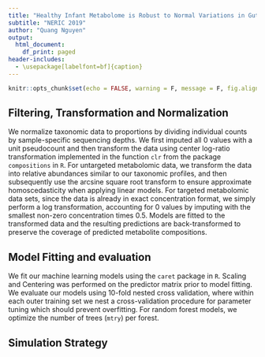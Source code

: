 ```yaml
---
title: "Healthy Infant Metabolome is Robust to Normal Variations in Gut Microbiome"
subtitle: "NERIC 2019"
author: "Quang Nguyen"
output:
  html_document:
    df_print: paged
header-includes:
  - \usepackage[labelfont=bf]{caption}
---
```


```r
knitr::opts_chunk$set(echo = FALSE, warning = F, message = F, fig.align = "center", fig.pos = "H")
```

## Filtering, Transformation and Normalization 
We normalize taxonomic data to proportions by dividing individual counts by sample-specific sequencing depths. We first imputed all 0 values with a unit pseudocount and then transform the data using center log-ratio transformation implemented in the function `clr` from the package `compositions` in `R`. For untargeted metabolomic data, we transform the data into relative abundances similar to our taxonomic profiles, and then subsequently use the arcsine square root transform to ensure approximate homoscedasticity when applying linear models. For targeted metabolomic data sets, since the data is already in exact concentration format, we simply perform a log transformation, accounting for 0 values by imputing with the smallest non-zero concentration times 0.5. Models are fitted to the transformed data and the resulting predictions are back-transformed to preserve the coverage of predicted metabolite compositions.  

## Model Fitting and evaluation
We fit our machine learning models using the `caret` package in `R`. Scaling and Centering was performed on the predictor matrix prior to model fitting. We evaluate our models using 10-fold nested cross validation, where within each outer training set we nest a cross-validation procedure for parameter tuning which should prevent overfitting. For random forest models, we optimize the number of trees (`mtry`) per forest.   

## Simulation Strategy  

